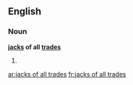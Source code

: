 ==English==

===Noun===
'''[[jack]]s of all [[trades]]'''

# {{plural of|jack of all trades‎}}

[[ar:jacks of all trades]]
[[fr:jacks of all trades]]